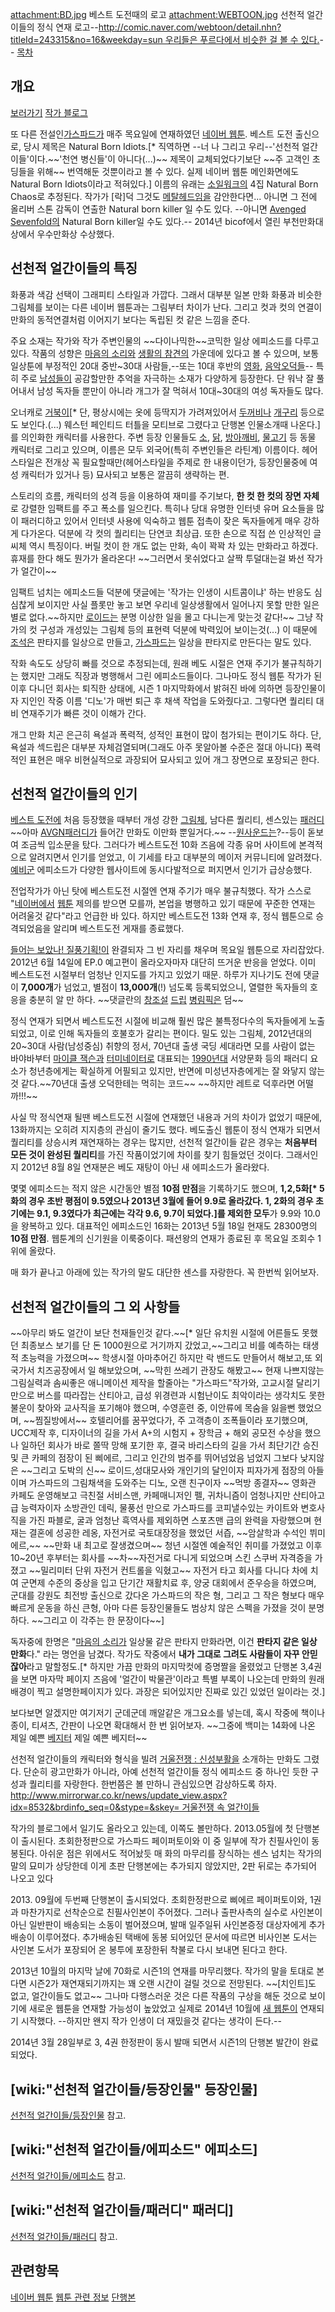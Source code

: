attachment:BD.jpg
베스트 도전때의 로고
attachment:WEBTOON.jpg
선천적 얼간이들의 정식 연재 로고--[[http://comic.naver.com/webtoon/detail.nhn?titleId=243315&no=16&weekday=sun 우리들은 푸르다에서 비슷한 걸 볼 수 있다.]]--
[[목차]]
== 개요 ==
[http://comic.naver.com/webtoon/list.nhn?titleId=478261&weekday=thu 보러가기] [http://blog.naver.com/gasfard 작가 블로그]

또 다른 전설인[[가스파드]]가 매주 목요일에 연재하였던 [[네이버 웹툰]]. 베스트 도전 출신으로, 당시 제목은 Natural Born Idiots.[* 직역하면 --너 나 그리고 우리--'선천적 얼간이들'이다.~~'천연 병신들'이 아니다(...)~~ 제목이 교체되었다기보단 ~~주 고객인 초딩들을 위해~~ 번역해둔 것뿐이라고 볼 수 있다. 실제 네이버 웹툰 메인화면에도 Natural Born Idiots이라고 적혀있다.] 이름의 유래는 [[소일워크]]의 4집 Natural Born Chaos로 추정된다. 작가가 [락]덕 그것도 [[메탈헤드]]임을 감안한다면... 아니면 그 전에 올리버 스톤 감독이 연출한 Natural born killer 일 수도 있다. --아니면 [[Avenged Sevenfold]]의 Natural Born killer일 수도 있다.-- 2014년 bicof에서 열린 부천만화대상에서 우수만화상 수상했다.

== 선천적 얼간이들의 특징 ==
화풍과 색감 선택이 그래피티 스타일과 가깝다. 그래서 대부분 일본 만화 화풍과 비슷한 그림체를 보이는 다른 네이버 웹툰과는 그림부터 차이가 난다. 그리고 컷과 컷의 연결이 만화의 동적연결처럼 이어지기 보다는 독립된 컷 같은 느낌을 준다. 

주요 소재는 작가와 작가 주변인물의 ~~다이나믹한~~코믹한 일상 에피소드를 다루고 있다. 작품의 성향은 [[마음의 소리]]와 [[생활의 참견]]의 가운데에 있다고 볼 수 있으며, 보통 일상툰에 부정적인 20대 중반~30대 사람들,--또는 10대 후반의 [[영화]], [[음악]][[오덕]]들-- 특히 주로 [[남성]]들이 공감할만한 추억을 자극하는 소재가 다양하게 등장한다. 단 워낙 잘 풀어내서 남성 독자들 뿐만이 아니라 개그가 잘 먹혀서 10대~30대의 여성 독자들도 많다.

오너캐로 [[거북이]][* 단, 평상시에는 옷에 등딱지가 가려져있어서 [[두꺼비]]나 [[개구리]] 등으로도 보인다.(...) 웨스턴 페인티드 터틀을 모티브로 그렸다고 단행본 인물소개때 나온다.]를 의인화한 캐릭터를 사용한다. 주변 등장 인물들도 [[소]], [[닭]], [[방아깨비]], [[물고기]] 등 동물 캐릭터로 그리고 있으며, 이름은 모두 외국어(특히 주변인들은 라틴계) 이름이다. 헤어스타일은 전개상 꼭 필요할때만(헤어스타일을 주제로 한 내용이던가, 등장인물중에 여성 캐릭터가 있거나 등) 묘사되고 보통은 깔끔히 생략하는 편.

스토리의 흐름, 캐릭터의 성격 등을 이용하여 재미를 주기보다, '''한 컷 한 컷의 장면 자체'''로 강렬한 임팩트를 주고 폭소를 일으킨다. 특히나 당대 유명한 인터넷 유머 요소들을 많이 패러디하고 있어서 인터넷 사용에 익숙하고 웹툰 접촉이 잦은 독자들에게 매우 강하게 다가온다. 덕분에 각 컷의 퀄리티는 단연코 최상급. 또한 손으로 직접 쓴 인상적인 글씨체 역시 특징이다. 버릴 컷이 한 개도 없는 만화, 속이 꽉꽉 차 있는 만화라고 하겠다. 휴재를 한다 해도 뭔가가 올라온다! ~~그러면서 못쉬었다고 살짝 투덜대는걸 봐선 작가가 얼간이~~

임팩트 넘치는 에피소드들 덕분에 댓글에는 '작가는 인생이 시트콤이냐' 하는 반응도 심심찮게 보이지만 사실 플롯만 놓고 보면 우리네 일상생활에서 일어나지 못할 만한 일은 별로 없다.~~하지만 [[로이드]]는 분명 이상한 일을 몰고 다니는게 맞는것 같다!~~ 그냥 작가의 컷 구성과 개성있는 그림체 등의 표현력 덕분에 박력있어 보이는것(...) 이 때문에 [[조석]]은 판타지를 일상으로 만들고, [[가스파드]]는 일상을 판타지로 만든다는 말도 있다.

작화 속도도 상당히 빠를 것으로 추정되는데, 원래 베도 시절은 연재 주기가 불규칙하기는 했지만 그래도 직장과 병행해서 그린 에피소드들이다. 그나마도 정식 웹툰 작가가 된 이후 다니던 회사는 퇴직한 상태에, 시즌 1 마지막화에서 밝혀진 바에 의하면 등장인물이자 지인인 작중 이름 '디노'가 매번 퇴근 후 채색 작업을 도와줬다고. 그렇다면 퀄리티 대비 연재주기가 빠른 것이 이해가 간다.

개그 만화 치곤 은근히 욕설과 폭력적, 성적인 표현이 많이 첨가되는 편이기도 하다. 단, 욕설과 섹드립은 대부분 자체검열되며(그래도 아주 못알아볼 수준은 절대 아니다) 폭력적인 표현은 매우 비현실적으로 과장되어 묘사되고 있어 개그 장면으로 포장되곤 한다.

== 선천적 얼간이들의 인기 ==
[[베스트 도전]]에 처음 등장했을 때부터 개성 강한 [[그림체]], 남다른 퀄리티, 센스있는 [[패러디]]~~아마 [[AVGN]]패러디가 들어간 만화도 이만화 뿐일거다.~~  --[[원사운드]]는?--등이 돋보여 조금씩 입소문을 탔다. 그러다가 베스트도전 10화 즈음에 각종 유머 사이트에 본격적으로 알려지면서 인기를 얻었고, 이 기세를 타고 대부분의 메이저 커뮤니티에 알려졌다. [[예비군]] 에피소드가 다양한 웹사이트에 동시다발적으로 퍼지면서 인기가 급상승했다.

전업작가가 아닌 탓에 베스트도전 시절엔 연재 주기가 매우 불규칙했다. 작가 스스로 "[[네이버]]에서 [[웹툰]] 제의를 받으면 모를까, 본업을 병행하고 있기 때문에 꾸준한 연재는 어려울것 같다"라고 언급한 바 있다. 하지만 베스트도전 13화 연재 후, 정식 웹툰으로 승격되었음을 알리며 베스트도전 게재를 종료했다.

[[들어는 보았나! 질풍기획!]]이 완결되자 그 빈 자리를 채우며 목요일 웹툰으로 자리잡았다. 2012년 6월 14일에 EP.0 예고편이 올라오자마자 대단히 뜨거운 반응을 얻었다. 이미 베스트도전 시절부터 엄청난 인지도를 가지고 있었기 때문. 하루가 지나기도 전에 댓글이 '''7,000개'''가 넘었고, 별점이 '''13,000개'''(!) 넘도록 등록되었으니, 열렬한 독자들의 호응을 충분히 알 만 하다. ~~댓글란의 [[창조설]] [[드립]] [[병림픽]]은 덤~~

정식 연재가 되면서 베스트도전 시절에 비교해 훨씬 많은 불특정다수의 독자들에게 노출되었고, 이로 인해 독자들의 호불호가 갈리는 편이다. 밀도 있는 그림체, 2012년대의 20~30대 사람(남성중심) 취향의 정서, 70년대 출생 국딩 세대라면 모를 사람이 없는 바야바부터 [[마이클 잭슨]]과 [[터미네이터]]로 대표되는 [[1990년대]] 서양문화 등의 패러디 요소가 청년층에게는 확실하게 어필되고 있지만, 반면에 미성년자층에게는 잘 와닿지 않는 것 같다.~~70년대 출생 오덕한테는 먹히는 코드~~
~~하지만 레트로 덕후라면 어떨까!!!~~

사실 막 정식연재 될땐 베스트도전 시절에 연재했던 내용과 거의 차이가 없었기 때문에, 13화까지는 오히려 지지층의 관심이 줄기도 했다. 베도출신 웹툰이 정식 연재가 되면서 퀄리티를 상승시켜 재연재하는 경우는 많지만, 선천적 얼간이들 같은 경우는 '''처음부터 모든 것이 완성된 퀄리티'''를 가진 작품이었기에 차이를 찾기 힘들었던 것이다. 그래서인지 2012년 8월 8일 연재분은 베도 재탕이 아닌 새 에피소드가 올라왔다.

몇몇 에피소드는 적지 않은 시간동안 별점 '''10점 만점'''을 기록하기도 했으며, '''1,2,5화[* 5화의 경우 초반 평점이 9.5였으나 2013년 3월에 들어 9.9로 올라갔다. 1, 2화의 경우 초기에는 9.1, 9.3였다가 최근에는 각각 9.6, 9.7이 되었다.]를 제외한 모두'''가 9.9와 10.0을 왕복하고 있다. 대표적인 에피소드인 16화는 2013년 5월 18일 현재도 28300명의 '''10점 만점'''. 웹툰계의 신기원을 이룩중이다. 패션왕의 연재가 종료된 후 목요일 조회수 1위에 올랐다.

매 화가 끝나고 아래에 있는 작가의 말도 대단한 센스를 자랑한다. 꼭 한번씩 읽어보자.

== 선천적 얼간이들의 그 외 사항들 ==

~~아무리 봐도 얼간이 보단 천재들인것 같다.~~[* 일단 유치원 시절에 어른들도 못했던 최종보스 보기를 단 돈 1000원으로 거기까지 갔었고,~~그리고 비를 예측하는 태생적 초능력을 가졌으며~~ 학생시절 아마추어긴 하지만 락 밴드도 만들어서 해보고,또 외국가서 치즈공장에서 일 해보았으며, ~~막힌 쓰레기 관장도 해봤고~~ 현재 나쁘지않는 그림실력과 솜씨좋은 애니메이션 제작을 할줄아는 "가스파드"작가와, 고교시절 달리기 만으로 버스를 따라잡는 산티아고, 급성 위경련과 시험난이도 최악이라는 생각치도 못한 불운이 찾아와 교사직을 포기해야 했으며, 수영훈련 중, 이안류에 목숨을 잃을뻔 했었으며, ~~찜질방에서~~ 호텔리어를 꿈꾸었다가, 주 고객층이 조폭들이라 포기했으며, UCC제작 후, 디자이너의 길을 가서 A+의 시험지 + 장학금 + 해외 공모전 수상을 했으나 일하던 회사가 바로 쫄딱 망해 포기한 후, 결국 바리스타의 길을 가서 최단기간 승진 및 큰 카페의 점장이 된 삐에르, 그리고 인간의 범주를 뛰어넘었음 넘었지 그보다 낮지않은 ~~그리고 도박의 신~~ 로이드,성대모사와 개인기의 달인이자 피자가게 점장의 아들이며 가스파드의 그림채색을 도와주는 디노, 오랜 친구이자 ~~먹방 종결자~~ 영화관 카페도 운영해보고 극친절 서비스맨, 카페매니저인 펠, 귀차니즘이 엄청나지만 산티아고급 능력자이자 소방관인 데릭, 물풍선 만으로 가스파드를 코피낼수있는 카이트와 변호사직을 가진 파블로, 굴과 엄청난 흑역사를 제외하면 스포츠맨 급의 완력을 자랑했으며 현재는 결혼에 성공한 레옹, 자전거로 국토대장정을 했었던 서즙, ~~암살학과 수석인 뷔미에르,~~ ~~만화 내 최고로 잘생겼으며~~ 청년 시절엔 예술적인 취미를 가졌었고 이후 10~20년 후부터는 회사를 ~~차~~자전거로 다니게 되었으며 스킨 스쿠버 자격증을 가졌고 ~~밀리미터 단위 자전거 컨트롤을 익혔고~~ 자전거 타고 회사를 다니다 차에 치여 군면제 수준의 중상을 입고 단기간 재활치료 후, 양궁 대회에서 준우승을 하였으며, 군대를 강원도 최전방 출신으로 갔다온 가스파드의 작은 형, 그리고 그 작은 형보다 매우 빠르게 운동을 하신 큰형, 아마 다른 등장인물들도 범상치 않은 스펙을 가졌을 것이 분명하다. ~~그리고 이 각주는 한 문장이다~~]

독자중에 한명은 "[[마음의 소리]]가 일상물 같은 판타지 만화라면, 이건 '''판타지 같은 일상 만화'''다." 라는 명언을 남겼다. 작가도 작중에서 '''내가 그대로 그려도 사람들이 자꾸 안믿잖아'''라고 말할정도.[* 하지만 가끔 만화의 마지막컷에 증명짤을 올렸었고 단행본 3,4권을 보면 마자막 페이지 즈음에 '얼간이 박물관'이라고 특별 부록이 나오는데 만화의 원래 배경이 찍고 설명한페이지가 있다. 과장은 되어있지만 진짜로 있긴 있었던 일이라는 것.] 

보다보면 알겠지만 여기저기 군데군데 깨알같은 개그요소를 넣는데, 혹시 작중에 책이나 종이, 티셔츠, 간판이 나오면 확대해서 한 번 읽어보자. ~~그중에 백미는 14화에 나온 제일 예쁜 [[베지터]] 제일 예쁜 베지터~~

선천적 얼간이들의 캐릭터와 형식을 빌려 [[거울전쟁 : 신성부활]]을 소개하는 만화도 그렸다. 단순히 광고만화가 아니라, 아예 선천적 얼간이들 정식 에피소드 중 하나인 듯한 구성과 퀄리티를 자랑한다. 한번쯤은 볼 만하니 관심있으면 감상하도록 하자. [[http://www.mirrorwar.co.kr/news/update_view.aspx?idx=8532&brdinfo_seq=0&stype=&skey= 거울전쟁 속 얼간이들]]

작가의 블로그에서 일기도 올라오고 있는데, 이쪽도 볼만하다.
2013.05월에 첫 단행본이 출시된다. 초회한정판으로 가스파드 페이퍼토이와 이 중 일부에 작가 친필사인이 동봉된다. 아쉬운 점은 위에서도 적어놨듯 매 화의 마무리를 장식하는 센스 넘치는 작가의 말의 묘미가 상당한데 이게 초판 단행본에는 추가되지 않았지만, 2판 뒤로는 추가되어 나오고 있다

2013. 09월에 두번째 단행본이 출시되었다. 초회한정판으로 삐에르 페이퍼토이와, 1권과 마찬가지로 선착순으로 친필사인본이 주어졌다. 그러나 출판사측의 실수로 사인본이 아닌 일반판이 배송되는 소동이 벌어졌으며, 발매 일주일뒤 사인본증정 대상자에게 추가배송이 이루어졌다. 추가배송된 택배에 동봉 되어있던 문서에 따르면 비사인본 도서는 사인본 도서가 포장되어 온 봉투에 포장한뒤 착불로 다시 보내면 된다고 한다.

2013년 10월의 마지막 날에 70화로 시즌1의 연재를 마무리했다. 작가의 말을 토대로 본다면 시즌2가 재연재되기까지는 꽤 오랜 시간이 걸릴 것으로 전망된다. ~~[치인트]도 없고, 얼간이들도 없고~~ 그나마 다행스러운 것은 다른 작품의 구상을 해둔 것으로 보이기에 새로운 웹툰을 연재할 가능성이 높았었고 실제로 2014년 10월에 [[전자오락수호대|새 웹툰]]이 연재되기 시작했다. --하지만 왠지 작가 인생이 더 재밌을것 같다는 생각이 든다.--

2014년 3월 28일부로 3, 4권 한정판이 동시 발매 되면서 시즌1의 단행본 발간이 완료되었다.

== [wiki:"선천적 얼간이들/등장인물" 등장인물] ==
[[선천적 얼간이들/등장인물]] 참고.

== [wiki:"선천적 얼간이들/에피소드" 에피소드] ==
[[선천적 얼간이들/에피소드]] 참고.

== [wiki:"선천적 얼간이들/패러디" 패러디] ==
[[선천적 얼간이들/패러디]] 참고.

== 관련항목 ==
[[네이버 웹툰]]
[[웹툰 관련 정보]]
[[단행본]]
